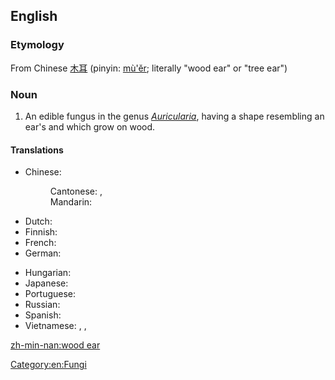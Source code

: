 ==English==
{{rfi}}
{{wikipedia|Auricularia}}
{{wikispecies|Auricularia}}
===Etymology===
From Chinese [[木耳]] (pinyin: [[mù'ěr]]; literally "wood ear" or "tree ear")

===Noun===
{{en-noun|head=[[wood]] [[ear]]|-|s}}

# An edible fungus in the genus ''[[Auricularia]]'', having a shape resembling an ear's and which grow on wood.

====Translations====
{{trans-top|black fungus}}
* Chinese:
*: Cantonese: {{t|yue|雲耳|sc=Hani}}, {{t|yue|云耳|tr=wan4 ji5|sc=Hani}}
*: Mandarin: {{t+|cmn|木耳|tr=mùěr|sc=Hani}}
* Dutch: {{t|nl|judasoor|n}}
* Finnish: {{t|fi|juudaksenkorva}}
* French: {{t|fr|oreille de Judas|f}}
* German: {{t+|de|Judasohr|n}}
{{trans-mid}}
* Hungarian: {{t|hu|júdásfüle}}
* Japanese: {{t|ja|木耳|tr=キクラゲ, kikurage}}
* Portuguese: {{t|pt|orelha-de-judas|f}}
* Russian: {{t|ru|иу́дино у́хо|n}}
* Spanish: {{t+|es|oreja de Judas|f}}
* Vietnamese: {{t+|vi|mộc nhĩ}}, {{t|vi|mộc nhĩ đen}}, {{t|vi|nấm mèo}}
{{trans-bottom}}

[[Category:en:Fungi]]

[[zh-min-nan:wood ear]]